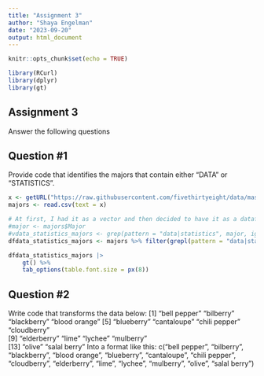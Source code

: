 ```yaml
---
title: "Assignment 3"
author: "Shaya Engelman"
date: "2023-09-20"
output: html_document
---
```


```r
knitr::opts_chunk$set(echo = TRUE)

library(RCurl)
library(dplyr)
library(gt)
```

## Assignment 3
Answer the following questions

## Question #1
Provide code that identifies the majors that contain either "DATA" or "STATISTICS".

```r
x <- getURL("https://raw.githubusercontent.com/fivethirtyeight/data/master/college-majors/majors-list.csv")
majors <- read.csv(text = x)

# At first, I had it as a vector and then decided to have it as a dataframe to display it as a table
#major <- majors$Major
#vdata_statistics_majors <- grep(pattern = "data|statistics", major, ignore.case = TRUE)
dfdata_statistics_majors <- majors %>% filter(grepl(pattern = "data|statistics", Major, ignore.case = TRUE))

dfdata_statistics_majors |>
    gt() %>%
    tab_options(table.font.size = px(8)) 
```

## Question #2
Write code that transforms the data below:
[1] "bell pepper"  "bilberry"     "blackberry"   "blood orange"
[5] "blueberry"    "cantaloupe"   "chili pepper" "cloudberry"  
[9] "elderberry"   "lime"         "lychee"       "mulberry"    
[13] "olive"        "salal berry"
Into a format like this:
c("bell pepper", "bilberry", "blackberry", "blood orange", "blueberry", "cantaloupe", "chili pepper", "cloudberry", "elderberry", "lime", "lychee", "mulberry", "olive", "salal berry")

```r

```

